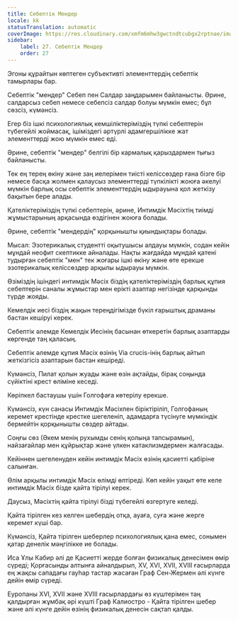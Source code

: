 ```yaml
---
title: Себептік Мендер
locale: kk
statusTranslation: automatic
coverImage: https://res.cloudinary.com/xmfm6mhw3gwctndtcubgx2rptnae/image/upload/v1741354419/small_cover_la_gran_rebelion_28716e29d2.webp
sidebar:
    label: 27. Себептік Мендер
    order: 27
---
```

Эгоны құрайтын көптеген субъективті элементтердің себептік тамырлары бар.

Себептік "мендер" Себеп пен Салдар заңдарымен байланысты. Әрине, салдарсыз себеп немесе себепсіз салдар болуы мүмкін емес; бұл сөзсіз, күмәнсіз.

Егер біз ішкі психологиялық кемшіліктеріміздің түпкі себептерін түбегейлі жоймасақ, ішіміздегі әртүрлі адамгершілікке жат элементтерді жою мүмкін емес еді.

Әрине, себептік "мендер" белгілі бір кармалық қарыздармен тығыз байланысты.

Тек ең терең өкіну және заң иелерімен тиісті келіссөздер ғана бізге бір немесе басқа жолмен қалаусыз элементтерді түпкілікті жоюға әкелуі мүмкін барлық осы себептік элементтердің ыдырауына қол жеткізу бақытын бере алады.

Қателіктеріміздің түпкі себептерін, әрине, Интимдік Мәсіхтің тиімді жұмыстарының арқасында өздігінен жоюға болады.

Әрине, себептік "мендердің" қорқынышты қиындықтары болады.

Мысал: Эзотерикалық студентті оқытушысы алдауы мүмкін, содан кейін мұндай неофит скептикке айналады. Нақты жағдайда мұндай қатені тудырған себептік "мен" тек жоғары ішкі өкіну және өте ерекше эзотерикалық келіссөздер арқылы ыдырауы мүмкін.

Өзіміздің ішіндегі интимдік Мәсіх біздің қателіктеріміздің барлық құпия себептерін саналы жұмыстар мен ерікті азаптар негізінде қарқынды түрде жояды.

Кемелдік иесі біздің жақын тереңдігімізде бүкіл ғарыштық драманы бастан кешіруі керек.

Себептік әлемде Кемелдік Иесінің басынан өткеретін барлық азаптарды көргенде таң қаласың.

Себептік әлемде құпия Мәсіх өзінің Via crucis-інің барлық айтып жеткізгісіз азаптарын бастан кешіреді.

Күмәнсіз, Пилат қолын жуады және өзін ақтайды, бірақ соңында сүйіктіні крест өліміне кеседі.

Көріпкел бастаушы үшін Голгофаға көтерілу ерекше.

Күмәнсіз, күн санасы Интимдік Мәсіхпен біріктіріліп, Голгофаның керемет крестінде крестке шегеленіп, адамдарға түсінуге мүмкіндік бермейтін қорқынышты сөздер айтады.

Соңғы сөз (Әкем менің рухымды сенің қолыңа тапсырамын), найзағайлар мен құйрықтар және үлкен катаклизмдермен жалғасады.

Кейіннен шегеленуден кейін интимдік Мәсіх өзінің қасиетті қабіріне салынған.

Өлім арқылы интимдік Мәсіх өлімді өлтіреді. Көп кейін уақыт өте келе интимдік Мәсіх бізде қайта тірілуі керек.

Даусыз, Мәсіхтің қайта тірілуі бізді түбегейлі өзгертуге келеді.

Қайта тірілген кез келген шебердің отқа, ауаға, суға және жерге керемет күші бар.

Күмәнсіз, Қайта тірілген шеберлер психологиялық қана емес, сонымен қатар денелік мәңгілікке ие болады.

Иса Ұлы Кабир әлі де Қасиетті жерде болған физикалық денесімен өмір сүреді; Қорғасынды алтынға айналдырып, XV, XVI, XVII, XVIII ғасырларда ең жақсы сападағы гауһар тастар жасаған Граф Сен-Жермен әлі күнге дейін өмір сүреді.

Еуропаны XVI, XVII және XVIII ғасырлардағы өз күштерімен таң қалдырған жұмбақ әрі күшті Граф Калиостро - Қайта тірілген шебер және әлі күнге дейін өзінің физикалық денесін сақтап қалды.

